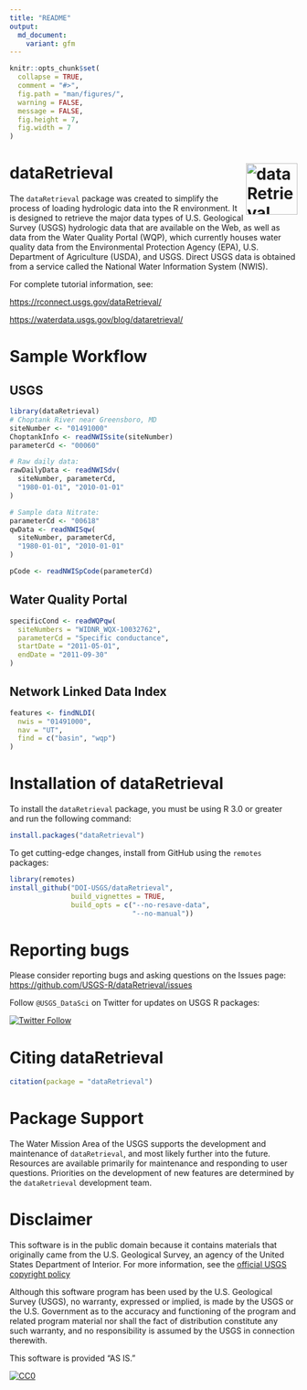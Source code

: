 ```yaml
---
title: "README"
output:
  md_document:
    variant: gfm
---
```


```r
knitr::opts_chunk$set(
  collapse = TRUE,
  comment = "#>",
  fig.path = "man/figures/",
  warning = FALSE,
  message = FALSE,
  fig.height = 7,
  fig.width = 7
)
```


# dataRetrieval <img src="man/figures/hex_logo.png" class="logo"  alt="dataRetrieval" style="width:90px;height:auto;" align="right" />

The `dataRetrieval` package was created to simplify the process of loading hydrologic data into the R environment. It is designed to retrieve the major data types of U.S. Geological Survey (USGS) hydrologic data that are available on the Web, as well as data from the Water Quality Portal (WQP), which currently houses water quality data from the Environmental Protection Agency (EPA), U.S. Department of Agriculture (USDA), and USGS. Direct USGS data is obtained from a service called the National Water Information System (NWIS). 

For complete tutorial information, see:

[https://rconnect.usgs.gov/dataRetrieval/](https://rconnect.usgs.gov/dataRetrieval/)

[https://waterdata.usgs.gov/blog/dataretrieval/](https://waterdata.usgs.gov/blog/dataretrieval/)


# Sample Workflow

## USGS

```r
library(dataRetrieval)
# Choptank River near Greensboro, MD
siteNumber <- "01491000"
ChoptankInfo <- readNWISsite(siteNumber)
parameterCd <- "00060"

# Raw daily data:
rawDailyData <- readNWISdv(
  siteNumber, parameterCd,
  "1980-01-01", "2010-01-01"
)

# Sample data Nitrate:
parameterCd <- "00618"
qwData <- readNWISqw(
  siteNumber, parameterCd,
  "1980-01-01", "2010-01-01"
)

pCode <- readNWISpCode(parameterCd)
```

## Water Quality Portal

```r
specificCond <- readWQPqw(
  siteNumbers = "WIDNR_WQX-10032762",
  parameterCd = "Specific conductance",
  startDate = "2011-05-01",
  endDate = "2011-09-30"
)
```

## Network Linked Data Index

```r
features <- findNLDI(
  nwis = "01491000",
  nav = "UT",
  find = c("basin", "wqp")
)
```

# Installation of dataRetrieval

To install the `dataRetrieval` package, you must be using R 3.0 or greater and run the following command:

```r
install.packages("dataRetrieval")
```

To get cutting-edge changes, install from GitHub using the `remotes` packages:

```r
library(remotes)
install_github("DOI-USGS/dataRetrieval",
               build_vignettes = TRUE, 
               build_opts = c("--no-resave-data",
                              "--no-manual"))
```


# Reporting bugs

Please consider reporting bugs and asking questions on the Issues page:
[https://github.com/USGS-R/dataRetrieval/issues](https://github.com/USGS-R/dataRetrieval/issues)

Follow `@USGS_DataSci` on Twitter for updates on USGS R packages:

[![Twitter Follow](https://img.shields.io/twitter/follow/USGS_DataSci.svg?style=social&label=Follow%20USGS_R)](https://twitter.com/USGS_DataSci)

# Citing dataRetrieval

```r
citation(package = "dataRetrieval")
```

# Package Support

The Water Mission Area of the USGS supports the development and maintenance of `dataRetrieval`, and most likely further into the future. Resources are available primarily for maintenance and responding to user questions. Priorities on the development of new features are determined by the `dataRetrieval` development team.

# Disclaimer

This software is in the public domain because it contains materials that originally came from the U.S. Geological Survey, an agency of the United States Department of Interior. For more information, see the [official USGS copyright policy](https://www2.usgs.gov/visual-id/credit_usgs.html#copyright)

Although this software program has been used by the U.S. Geological Survey (USGS), no warranty, expressed or implied, is made by the USGS or the U.S. Government as to the accuracy and functioning of the program and related program material nor shall the fact of distribution constitute any such warranty, and no responsibility is assumed by the USGS in connection therewith.

This software is provided "AS IS."

 [
    ![CC0](http://i.creativecommons.org/p/zero/1.0/88x31.png)
  ](http://creativecommons.org/publicdomain/zero/1.0/)

